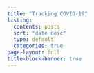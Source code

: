 ```yaml
---
title: "Tracking COVID-19"
listing:
  contents: posts
  sort: "date desc"
  type: default
  categories: true
page-layout: full
title-block-banner: true
---
```


